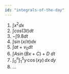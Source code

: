 ```yaml
---
id: "integrals-of-the-day"
---
```



1. $\int x^2 dx$
2. $\int cos(3 t) dt$
3. $- \int 9.8 dt$
4. $\int \sin(x/\pi) dx$
5. $\int at + v_0 dt$
6. $\int  A \sin(Bx + C) + D\ dt$
7. $\int_0^\pi \int_1^5 y\, \cos(x y)\, dx\, dy$
8. ...
